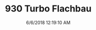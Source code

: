 ---
width: 1333
height: 2000
title: 930 Turbo Flachbau
description: 930 Turbo with Fuchs.
date: 6/6/2018 12:19:10 AM
cameraMake: Sony
cameraModel: ILCE-7M3
lens: 50mm F1.4 DG HSM | Art 018
settingsfStop: f/2.5
settingsISO: ISO 100
settingsShutter: 1/400
settingsFocalLength: 50 mm
---